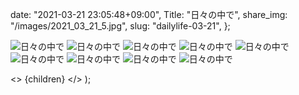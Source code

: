 
  date: "2021-03-21 23:05:48+09:00",
  Title: "日々の中で",
  share_img: "/images/2021_03_21_5.jpg",
  slug: "dailylife-03-21",
};

![日々の中で](/images/2021_03_21_1.jpg)
![日々の中で](/images/2021_03_21_2.jpg)
![日々の中で](/images/2021_03_21_3.jpg)
![日々の中で](/images/2021_03_21_4.jpg)
![日々の中で](/images/2021_03_21_5.jpg)
![日々の中で](/images/2021_03_21_6.jpg)
![日々の中で](/images/2021_03_21_7.jpg)
![日々の中で](/images/2021_03_26_1.jpg)
![日々の中で](/images/2021_03_26_2.jpg)

  <>
    <Head>
      <title>{meta.Title} | 異郷好実</title>
    </Head>
    <PostLayout meta={meta}>{children}</PostLayout>
  </>
);
